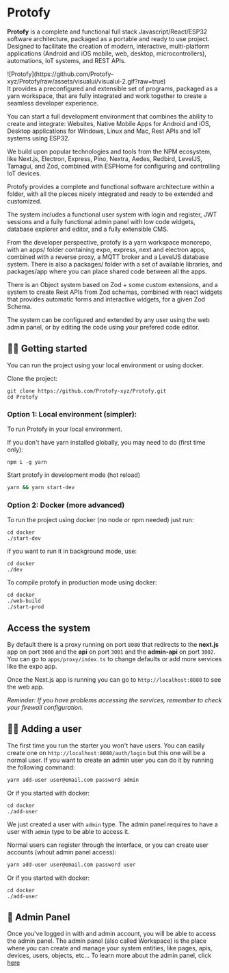 # Protofy

**Protofy** is a complete and functional full stack Javascript/React/ESP32 software architecture, packaged as a portable and ready to use project.
Designed to facilitate the creation of modern, interactive, multi-platform applications (Android and iOS mobile, web, desktop, microcontrollers), automations, IoT systems, and REST APIs. 

<div style={{marginTop: "50px", marginBottom: "50px"}}>
![Protofy](https://github.com/Protofy-xyz/Protofy/raw/assets/visualui/visualui-2.gif?raw=true)
</div>
It provides a preconfigured and extensible set of programs, packaged as a yarn workspace, that are fully integrated and work together to create a seamless developer experience.

You can start a full development environment that combines the ability to create and integrate: Websites, Native Mobile Apps for Android and iOS, Desktop applications for Windows, Linux and Mac, Rest APIs and IoT systems using ESP32.

We build upon popular technologies and tools from the NPM ecosystem, like Next.js, Electron, Express, Pino, Nextra, Aedes, Redbird, LevelJS, Tamagui, and Zod, combined with ESPHome for configuring and controlling IoT devices.

Protofy provides a complete and functional software architecture within a folder, with all the pieces nicely integrated and ready to be extended and customized.

The system includes a functional user system with login and register, JWT sessions and a fully functional admin panel with low code widgets, database explorer and editor, and a fully extensible CMS.

From the developer perspective, protofy is a yarn workspace monorepo, with an apps/ folder containing expo, express, next and electron apps, combined with a reverse proxy, a MQTT broker and a LevelJS database system.
There is also a packages/ folder with a set of available libraries, and packages/app where you can place shared code between all the apps.

There is an Object system based on Zod + some custom extensions, and a system to create Rest APIs from Zod schemas, combined with react widgets that provides automatic forms and interactive widgets, for a given Zod Schema.

The system can be configured and extended by any user using the web admin panel, or by editing the code using your prefered code editor. 


## 🏃‍♂️ Getting started

You can run the project using your local environment or using docker.

Clone the project:

```
git clone https://github.com/Protofy-xyz/Protofy.git
cd Protofy
```

### Option 1: Local environment (simpler): 

To run Protofy in your local environment. 

If you don't have yarn installed globally, you may need to do (first time only):

```
npm i -g yarn
```

Start protofy in development mode (hot reload)

```sh
yarn && yarn start-dev
```


### Option 2: Docker (more advanced)

To run the project using docker (no node or npm needed) just run:

```
cd docker
./start-dev
```

if you want to run it in background mode, use:

```
cd docker
./dev
```

To compile protofy in production mode using docker:

```
cd docker
./web-build
./start-prod
```

## Access the system

By default there is a proxy running on port `8080` that redirects to the **next.js** app on port `3000` and the **api** on port `3001` and the **admin-api** on port `3002`. You can go to `apps/proxy/index.ts` to change defaults or add more services like the expo app.

Once the Next.js app is running you can go to `http://localhost:8080` to see the web app. 

*Reminder: If you have problems accessing the services, remember to check your firewall configuration.*

## 🙋‍♂️ Adding a user
The first time you run the starter you won't have users. You can easily create one on `http://localhost:8080/auth/login` but this one will be a normal user. If you want to create an admin user you can do it by running the following command:

```sh
yarn add-user user@email.com password admin
```

Or if you started with docker: 

```
cd docker
./add-user
```

We just created a user with `admin` type.
The admin panel requires to have a user with `admin` type to be able to access it.

Normal users can register through the interface, or you can create user accounts (whout admin panel access):

```sh
yarn add-user user@email.com password user
```

Or if you started with docker: 

```
cd docker
./add-user
```

## 🔨 Admin Panel
Once you've logged in with and admin account, you will be able to access the admin panel. The admin panel (also called Workspace) is the place where you can create and manage your system entities, like pages, apis, devices, users, objects, etc...
To learn more about the admin panel, click [here](/workspace)